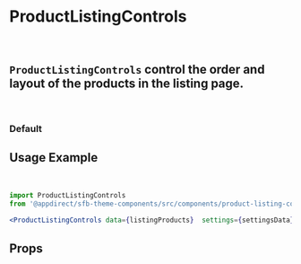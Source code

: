 
<Meta title="Components/Product Listing Controls" component={ProductListingControls} />

# ProductListingControls
<br />

## `ProductListingControls` control the order and layout of the products in the listing page.
<br />

### Default
<Canvas>
    <Story name="Default">
        <ProductListingControls
            data={listingProductsMock}
            settings={getKnobs(ProductListingControls.schema().form)}
        />
    </Story>
</Canvas>


## Usage Example
<CollapsibleJsonSnippet
    summary="listingProducts"
    code={listingProductsMock}
/>
<br />
<CollapsibleJsonSnippet
    summary="settingsData"
    code={getKnobs(ProductListingControls.schema().form)}
/>

```jsx
import ProductListingControls
from '@appdirect/sfb-theme-components/src/components/product-listing-controls/ProductListingControls';

<ProductListingControls data={listingProducts}  settings={settingsData} />

```
## Props
<ArgsTable of={ProductListingControls} />
